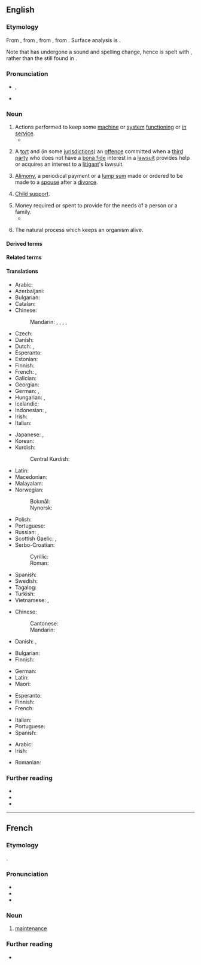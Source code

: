 ==English==
{{wikipedia}}

===Etymology===
{{root|en|ine-pro|*ten-}}
From {{inh|en|enm|mayntenaunce}}, from {{der|en|fro|maintenance}}, from {{m|fro|maintenir}}, from {{der|en|la||[[manus]] [[tenere|tenēre]]|to hold in the hand}}. Surface analysis is {{suffix|en|maintain|ance}}.

Note that {{m|en|maintain}} has undergone a sound and spelling change, hence is spelt with {{m|en||-tain-}}, rather than the {{m|en||-ten-}} still found in {{m|en||maintenance}}.

===Pronunciation===
* {{IPA|en|/ˈmeɪnt(ə)nəns/|/ˈmeɪntɪnəns/}}, {{IPAchar|[ˈmẽɪ̃(n)ʔ(ə)nəns]}}
* {{audio|en|En-us-maintenance.ogg|Audio (US)}}

===Noun===
{{en-noun|-|s}}

# Actions performed to keep some [[machine]] or [[system]] [[functioning]] or [[in service]].
#* {{quote-journal|en|year=2019|month=October|author=Ian Walmsley|title=Cleaning up|journal=Modern Railways|page=42|text=They are all preventable by proper '''maintenance''', but non-safety critical '''maintenance''' has to be evaluated, so failures are an accepted penalty for keeping '''maintenance''' costs down.}}
# {{lb|en|legal}} A [[tort]] and (in some [[jurisdiction]]s) an [[offence]] committed when a [[third party]] who does not have a [[bona fide]] interest in a [[lawsuit]] provides help or acquires an interest to a [[litigant]]'s lawsuit.
# {{lb|en|legal|UK}} [[alimony|Alimony]], a periodical payment or a [[lump sum]] made or ordered to be made to a [[spouse]] after a [[divorce]].
# {{lb|en|legal}} [[child support|Child support]].
# Money required or spent to provide for the needs of a person or a family.
#* {{RQ:Wordsworth Resolution and Independence|passage=From Pond to Pond he roamed, from moor to moor; / Housing, with God's good help, by choice or chance: / And in this way he gained an honest '''maintenance'''.}}
# {{lb|en|biology}} The natural process which keeps an organism alive.

====Derived terms====
{{col4|en
|maintenance window
|high-maintenance
|low-maintenance
|percussive maintenance
|maintenance hole
|postmaintenance
|premaintenance
|maintenance-free
|maintenance margin
|cap of maintenance
|preventative maintenance
|telemaintenance}}

====Related terms====
{{rootsee|en|ten}}

====Translations====
{{trans-top|keeping a machine or system in service}}
* Arabic: {{t+|ar|صِيَانَة|f}}
* Azerbaijani: {{t|az|qulluq}}
* Bulgarian: {{t+|bg|поддръжка|f}}
* Catalan: {{t+|ca|manteniment|m}}
* Chinese:
*: Mandarin: {{t+|cmn|保養}}, {{t+|cmn|保养|tr=bǎoyǎng}}, {{t+|cmn|維持}}, {{t+|cmn|维持|tr=wéichí}}, {{t+|cmn|保守|tr=bǎoshǒu}}
* Czech: {{t+|cs|údržba|f}}
* Danish: {{t|da|vedligeholdelse|c}}
* Dutch: {{t+|nl|onderhoud|n}}, {{t+|nl|handhaving|f}}
* Esperanto: {{t|eo|bontenado}}
* Estonian: {{t|et|hooldus}}
* Finnish: {{t+|fi|kunnossapito}}
* French: {{t+|fr|entretien|m}}, {{t+|fr|maintenance|f}}
* Galician: {{t+|gl|mantemento|m}}
* Georgian: {{t|ka|ტექნიკური მომსახურება}}
* German: {{t+|de|Instandhaltung|f}}, {{t+|de|Wartung|f}}
* Hungarian: {{t+|hu|szerviz}}, {{t+|hu|karbantartás}}
* Icelandic: {{t|is|viðhald|n}}
* Indonesian: {{t+|id|perawatan}}, {{t+|id|pemeliharaan}}
* Irish: {{t|ga|coinneáil|f}}
* Italian: {{t+|it|manutenzione|f}}
{{trans-mid}}
* Japanese: {{t+|ja|保守|tr=hoshu}}, {{t+|ja|維持|tr=iji}}
* Korean: {{t+|ko|보존}}
* Kurdish:
*: Central Kurdish: {{t|ckb|خزمەت}}
* Latin: {{t|la|tuitiō|f}}
* Macedonian: {{t|mk|одржување|n}}
* Malayalam: {{t+|ml|പരിപാലനം}}
* Norwegian:
*: Bokmål: {{t|nb|vedlikehold|n}}
*: Nynorsk: {{t|nn|vedlikehald|n}}
* Polish: {{t+|pl|konserwacja|f}}
* Portuguese: {{t+|pt|manutenção|f}}
* Russian: {{t+|ru|обслу́живание|n}}, {{t+|ru|ремо́нт|m}}
* Scottish Gaelic: {{t|gd|gleidheadh|m}}, {{t|gd|cumail suas|f}}
* Serbo-Croatian:
*: Cyrillic: {{t|sh|одржа́вање|n}}
*: Roman: {{t|sh|održávanje|n}}
* Spanish: {{t+|es|mantenimiento|m}}
* Swedish: {{t+|sv|underhåll|n}}
* Tagalog: {{t|tl|panataman}}
* Turkish: {{t+|tr|bakım}}
* Vietnamese: {{t+|vi|bảo trì}}, {{t|vi|bảo dưỡng}}
{{trans-bottom}}

{{trans-top|tort}}
* Chinese:
*: Cantonese: {{t|yue|助訟|tr=zo6 zung6}}
*: Mandarin: {{t|cmn|助訟|tr=zhùsòng}}
* Danish: {{t|da|hævdelse|c}}, {{t|da|forsvar|n}}
{{trans-mid}}
{{trans-bottom}}

{{trans-see|legal: payment made to a spouse after a divorce|alimony}}

{{trans-see|child support}}

{{trans-top|money to provide for the means of living}}
* Bulgarian: {{t+|bg|издръжка|f}}
* Finnish: {{t|fi|elantokustannukset|p}}
{{trans-mid}}
* German: {{t+|de|Unterhalt}}
* Latin: {{t|la|tuitiō|f}}
* Maori: {{t|mi|moni oranga}}
{{trans-bottom}}

{{trans-top|process of keeping an organism alive}}
* Esperanto: {{t|eo|bontenado}}
* Finnish: {{t|fi|[[elintoimintojen]] [[ylläpito]]}}
* French: {{t+|fr|maintenance}}
{{trans-mid}}
* Italian: {{t+|it|mantenimento}}
* Portuguese: {{t+|pt|mantimento}}
* Spanish: {{t+|es|mantenimiento}}
{{trans-bottom}}

{{checktrans-top}}
* Arabic: {{t+check|ar|صِيَانَة|f}}
* Irish: {{t|ga|cothabháil|f}}
{{trans-mid}}
* Romanian: {{t+check|ro|întreținere|f}}
{{trans-bottom}}

===Further reading===
* {{R:Webster 1913}}
* {{R:Century 1911}}
* {{R:OneLook}}

----

==French==

===Etymology===
{{af|fr|maintenir|t1=to maintain|-ance}}.

===Pronunciation===
* {{fr-IPA}}
* {{audio|fr|Fr-Paris--maintenance.ogg|Audio (Paris)}}
* {{rhymes|fr|ɑ̃s|s=3}}

===Noun===
{{fr-noun|f}}

# [[#English|maintenance]]

===Further reading===
* {{R:TLFi}}